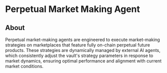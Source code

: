 # Perpetual Market Making Agent

## About

Perpetual market-making agents are engineered to execute market-making strategies on marketplaces that feature fully on-chain perpetual 
future products. These strategies are dynamically managed by external AI agents, which consistently adjust the vault's strategy parameters
 in response to market dynamics, ensuring optimal performance and alignment with current market conditions.

